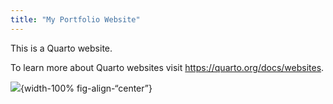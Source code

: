 ```yaml
---
title: "My Portfolio Website"
---
```


This is a Quarto website.

To learn more about Quarto websites visit <https://quarto.org/docs/websites>.

![](.images/headshot.jpeg){width-100% fig-align-"center"}
